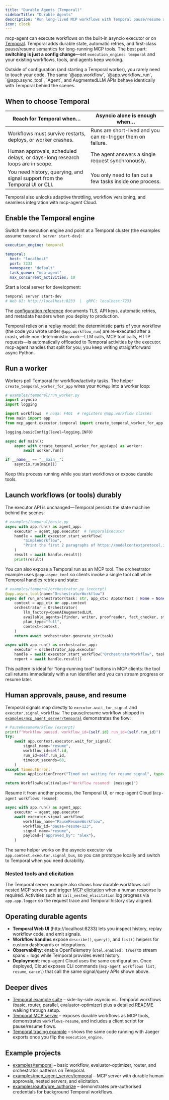 ```yaml
---
title: "Durable Agents (Temporal)"
sidebarTitle: "Durable Agents"
description: "Run long-lived MCP workflows with Temporal pause/resume and human approvals"
icon: clock
---
```


mcp-agent can execute workflows on the built-in asyncio executor or on [Temporal](https://temporal.io/). Temporal adds durable state, automatic retries, and first-class pause/resume semantics for long-running MCP tools. The best part: **switching is just a config change**—set `execution_engine: temporal` and your existing workflows, tools, and agents keep working.

<Tip>
Outside of configuration (and starting a Temporal worker), you rarely need to touch your code. The same `@app.workflow`, `@app.workflow_run`, `@app.async_tool`, `Agent`, and AugmentedLLM APIs behave identically with Temporal behind the scenes.
</Tip>

## When to choose Temporal

| Reach for Temporal when… | Asyncio alone is enough when… |
| --- | --- |
| Workflows must survive restarts, deploys, or worker crashes. | Runs are short-lived and you can re-trigger them on failure. |
| Human approvals, scheduled delays, or days-long research loops are in scope. | The agent answers a single request synchronously. |
| You need history, querying, and signal support from the Temporal UI or CLI. | You only need to fan out a few tasks inside one process. |

Temporal also unlocks adaptive throttling, workflow versioning, and seamless integration with mcp-agent Cloud.

## Enable the Temporal engine

Switch the execution engine and point at a Temporal cluster (the examples assume `temporal server start-dev`):

```yaml
execution_engine: temporal

temporal:
  host: "localhost"
  port: 7233
  namespace: "default"
  task_queue: "mcp-agent"
  max_concurrent_activities: 10
```

Start a local server for development:

```bash
temporal server start-dev
# Web UI: http://localhost:8233  |  gRPC: localhost:7233
```

The [configuration reference](/reference/configuration#temporalsettings) documents TLS, API keys, automatic retries, and metadata headers when you deploy to production.

Temporal relies on a replay model: the deterministic parts of your workflow (the code you wrote under `@app.workflow_run`) are re-executed after a crash, while non-deterministic work—LLM calls, MCP tool calls, HTTP requests—is automatically offloaded to Temporal activities by the executor. mcp-agent handles that split for you; you keep writing straightforward async Python.

## Run a worker

Workers poll Temporal for workflow/activity tasks. The helper `create_temporal_worker_for_app` wires your `MCPApp` into a worker loop:

```python
# examples/temporal/run_worker.py
import asyncio
import logging

import workflows  # noqa: F401  # registers @app.workflow classes
from main import app
from mcp_agent.executor.temporal import create_temporal_worker_for_app

logging.basicConfig(level=logging.INFO)

async def main():
    async with create_temporal_worker_for_app(app) as worker:
        await worker.run()

if __name__ == "__main__":
    asyncio.run(main())
```

Keep this process running while you start workflows or expose durable tools.

## Launch workflows (or tools) durably

The executor API is unchanged—Temporal persists the state machine behind the scenes:

```python
# examples/temporal/basic.py
async with app.run() as agent_app:
    executor = agent_app.executor  # TemporalExecutor
    handle = await executor.start_workflow(
        "SimpleWorkflow",
        "Print the first 2 paragraphs of https://modelcontextprotocol.io/introduction",
    )
    result = await handle.result()
    print(result)
```

You can also expose a Temporal run as an MCP tool. The orchestrator example uses `@app.async_tool` so clients invoke a single tool call while Temporal handles retries and state:

```python
# examples/temporal/orchestrator.py (excerpt)
@app.async_tool(name="OrchestratorWorkflow")
async def run_orchestrator(task: str, app_ctx: AppContext | None = None) -> str:
    context = app_ctx or app.context
    orchestrator = Orchestrator(
        llm_factory=OpenAIAugmentedLLM,
        available_agents=[finder, writer, proofreader, fact_checker, style_enforcer],
        plan_type="full",
        context=context,
    )
    return await orchestrator.generate_str(task)

async with app.run() as orchestrator_app:
    executor = orchestrator_app.executor
    handle = await executor.start_workflow("OrchestratorWorkflow", task)
    report = await handle.result()
```

This pattern is ideal for “long-running tool” buttons in MCP clients: the tool call returns immediately with a run identifier and you can stream progress or resume later.

## Human approvals, pause, and resume

Temporal signals map directly to `executor.wait_for_signal` and `executor.signal_workflow`. The pause/resume workflow shipped in [`examples/mcp_agent_server/temporal`](https://github.com/lastmile-ai/mcp-agent/tree/main/examples/mcp_agent_server/temporal) demonstrates the flow:

```python
# PauseResumeWorkflow (excerpt)
print(f"Workflow paused. workflow_id={self.id} run_id={self.run_id}")
try:
    await app.context.executor.wait_for_signal(
        signal_name="resume",
        workflow_id=self.id,
        run_id=self.run_id,
        timeout_seconds=60,
    )
except TimeoutError:
    raise ApplicationError("Timed out waiting for resume signal", type="SignalTimeout", non_retryable=True)

return WorkflowResult(value=f"Workflow resumed! {message}")
```

Resume it from another process, the Temporal UI, or mcp-agent Cloud (`mcp-agent workflows resume`):

```python
async with app.run() as agent_app:
    executor = agent_app.executor
    await executor.signal_workflow(
        workflow_name="PauseResumeWorkflow",
        workflow_id="pause-resume-123",
        signal_name="resume",
        payload={"approved_by": "alex"},
    )
```

The same helper works on the asyncio executor via `app.context.executor.signal_bus`, so you can prototype locally and switch to Temporal when you need durability.

### Nested tools and elicitation

The Temporal server example also shows how durable workflows call nested MCP servers and trigger [MCP elicitation](https://modelcontextprotocol.io/specification/2025-06-18/client/elicitation) when a human response is required. Activities such as `call_nested_elicitation` log progress via `app.app.logger` so the request trace and Temporal history stay aligned.

## Operating durable agents

- **Temporal Web UI** (http://localhost:8233) lets you inspect history, replay workflow code, and emit signals.
- **Workflow handles** expose `describe()`, `query()`, and `list()` helpers for custom dashboards or integrations.
- **Observability**: enable OpenTelemetry (`otel.enabled: true`) to stream spans + logs while Temporal provides event history.
- **Deployment**: mcp-agent Cloud uses the same configuration. Once deployed, Cloud exposes CLI commands (`mcp-agent workflows list`, `resume`, `cancel`) that call the same signal/query APIs shown above.

## Deeper dives

- [Temporal example suite](https://github.com/lastmile-ai/mcp-agent/tree/main/examples/temporal) – side-by-side asyncio vs. Temporal workflows (basic, router, parallel, evaluator-optimizer) plus a detailed [README](https://github.com/lastmile-ai/mcp-agent/blob/main/examples/temporal/README.md) walking through setup.
- [Temporal MCP server](https://github.com/lastmile-ai/mcp-agent/tree/main/examples/mcp_agent_server/temporal) – exposes durable workflows as MCP tools, demonstrates `workflows-resume`, and includes a client script for pause/resume flows.
- [Temporal tracing example](https://github.com/lastmile-ai/mcp-agent/tree/main/examples/tracing/temporal) – shows the same code running with Jaeger exports once you flip the `execution_engine`.

## Example projects

- [examples/temporal](https://github.com/lastmile-ai/mcp-agent/tree/main/examples/temporal) – basic workflow, evaluator-optimizer, router, and orchestrator patterns on Temporal.
- [examples/mcp_agent_server/temporal](https://github.com/lastmile-ai/mcp-agent/tree/main/examples/mcp_agent_server/temporal) – MCP server with durable human approvals, nested servers, and elicitation.
- [examples/oauth/pre_authorize](https://github.com/lastmile-ai/mcp-agent/tree/main/examples/oauth/pre_authorize) – demonstrates pre-authorised credentials for background Temporal workflows.
